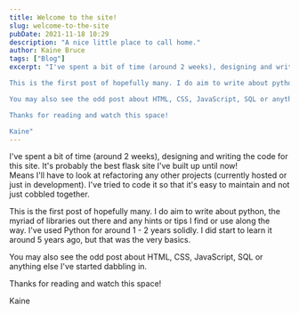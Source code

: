 ```yaml
---
title: Welcome to the site!
slug: welcome-to-the-site
pubDate: 2021-11-18 10:29
description: "A nice little place to call home."
author: Kaine Bruce
tags: ["Blog"]
excerpt: "I've spent a bit of time (around 2 weeks), designing and writing the code for this site. It's probably the best flask site I've built up until now! Means I'll have to look at refactoring any other projects (currently hosted or just in development). I've tried to code it so that it's easy to maintain and not just cobbled together.

This is the first post of hopefully many. I do aim to write about python, the myriad of libraries out there and any hints or tips I find or use along the way. I've used Python for around 1 - 2 years solidly. I did start to learn it around 5 years ago, but that was the very basics.

You may also see the odd post about HTML, CSS, JavaScript, SQL or anything else I've started dabbling in.

Thanks for reading and watch this space!

Kaine"
---
```


I've spent a bit of time (around 2 weeks), designing and writing the code for this site. It's probably the best flask site I've built up until now! Means I'll have to look at refactoring any other projects (currently hosted or just in development). I've tried to code it so that it's easy to maintain and not just cobbled together.

This is the first post of hopefully many. I do aim to write about python, the myriad of libraries out there and any hints or tips I find or use along the way. I've used Python for around 1 - 2 years solidly. I did start to learn it around 5 years ago, but that was the very basics.

You may also see the odd post about HTML, CSS, JavaScript, SQL or anything else I've started dabbling in.

Thanks for reading and watch this space!

Kaine
